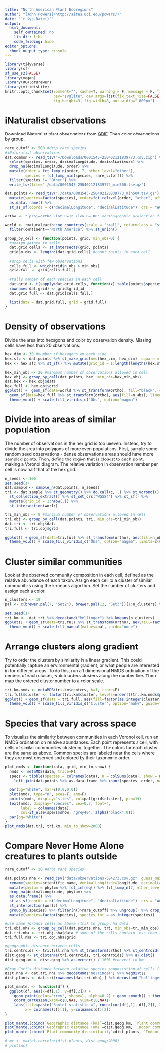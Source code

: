 ```yaml
---
title: "North American Plant Ecoregions"
author: "[John Powers](http://sites.uci.edu/powers/)"
date: "`r Sys.Date()`"
output:
  html_document:
    self_contained: no
    lib_dir: libs
    code_folding: hide
editor_options: 
  chunk_output_type: console
---
```


<style type="text/css">
.main-container {
  max-width: 1800px;
  margin-left: auto;
  margin-right: auto;
}
</style>

```r
library(tidyverse)
library(sf)
sf_use_s2(FALSE)
library(vegan)
library(RColorBrewer)
library(viridisLite)
knitr::opts_chunk$set(comment="", cache=T, warning = F, message = F, fig.path = "images-nap/",
                      dev="svglite", dev.args=list(fix_text_size=FALSE),
                      fig.height=3, fig.width=8, out.width="1800px")
```

# iNaturalist observations

Download iNaturalist plant observations from [GBIF](https://doi.org/10.15468/dl.awvzvb). Then color observations by group.

```r
rare_cutoff <- 500 #drop rare species
#iNaturalist observations
dat.common <- read_tsv("~/Downloads/0001545-250402121839773.csv.zip") %>% 
  select(species, order, decimalLongitude, decimalLatitude) %>%
  drop_na(decimalLongitude, order) %>% 
  mutate(order = fct_lump_n(order, 7, other_level="other"),
         species = fct_lump_min(species, rare_cutoff)) %>% 
  filter(species != "Other") %>% 
  write_tsv(file="./data/0001545-250402121839773_min500.tsv.gz")
```

```r
dat.points <- read_tsv("./data/0001545-250402121839773_min500.tsv.gz") %>%
  mutate(species=factor(species), order=fct_relevel(order, "other", after=Inf)) %>% 
  as.data.frame() %>% 
  st_as_sf(coords = c("decimalLongitude", "decimalLatitude"), crs = "WGS84") 

ortho <- "+proj=ortho +lat_0=12 +lon_0=-80" #orthographic projection from this vantage point

world <- rnaturalearth::ne_countries(scale = "small", returnclass = "sf") %>% 
  filter(continent=="North America") %>% st_union()
```

```r
group_by_cell <- function(points, grid, min_obs=0) {
  #assign points to cells
  dat.grid.cells <- st_intersects(grid, points) 
  grid$n_obs <- lengths(dat.grid.cells) #count points in each cell
  
  #drop cells with few observations
  cells.full <- which(grid$n_obs > min_obs)
  grid.full <- grid[cells.full,]
  
  #tally number of each species in each cell
  dat.grid <- t(sapply(dat.grid.cells, function(x) table(points$species[x])))
  rownames(dat.grid) <- grid$grid_id
  dat.grid.full <- dat.grid[cells.full,]
  
  list(data = dat.grid.full, grid = grid.full)
}
```

# Density of observations

Divide the area into hexagons and color by observation density. Missing cells have less than 20 observations.

```r
hex_dim <- 30 #number of hexagons on each side
hex.sfc <- dat.points %>% st_make_grid(n=c(hex_dim, hex_dim), square = F)
hex <- hex.sfc %>% st_sf() %>% mutate(grid_id = 1:length(lengths(hex.sfc)))

hex_min_obs <- 20 #minimum number of observations allowed in cell
hex.obj <- group_by_cell(dat.points, hex, min_obs=hex_min_obs)
dat.hex <- hex.obj$data
hex.full <- hex.obj$grid
ggplot() +  geom_sf(data=world %>% st_transform(ortho), fill="black", color="black")+
  geom_sf(data=hex.full %>% st_transform(ortho), aes(fill=n_obs), linewidth=0.5, color="grey70") + 
  theme_void() + scale_fill_viridis_c("Obs", option="magma") 
```

# Divide into areas of similar population

The number of observations in the hex grid is too uneven. Instead, try to divide the area into polygons of more even populations. First, sample some random seed observations - dense observations areas should have more sampled points. Then, define the region that is closest to each point, making a Voronoi diagram. The relative variation in observation number per cell is now half that of the hex grid.

```r
n_seeds <- 100
set.seed(1)
dat.sample <- sample_n(dat.points, n_seeds)
tri <- dat.sample %>% st_geometry() %>% do.call(c, .) %>% st_voronoi() %>% 
  st_collection_extract() %>% st_set_crs("WGS84") %>% st_sf() %>%
  mutate(grid_id = 1:nrow(.)) %>%
  st_intersection(world)

tri_min_obs <- 8 #minimum number of observations allowed in cell
tri.obj <- group_by_cell(dat.points, tri, min_obs=tri_min_obs)
dat.tri <- tri.obj$data
tri.full <- tri.obj$grid

ggplot() + geom_sf(data=tri.full %>% st_transform(ortho), aes(fill=n_obs), linewidth=0.5, color="grey70") +
  theme_void() + scale_fill_viridis_c("Obs", option="magma", limits=c(0,NA))
```

# Cluster similar communities

Look at the observed community composition in each cell, defined as the relative abundance of each taxon. Assign each cell to a cluster of similar communities using the k-means algorithm. Set the number of clusters and assign each a color.

```r
n_clusters <- 19
pal <- c(brewer.pal(7, "Set2"), brewer.pal(12, "Set3"))[1:n_clusters] %>% set_names(1:n_clusters)

set.seed(1)
tri.km <-  dat.tri %>% decostand("hellinger") %>% kmeans(n_clusters)
ggplot() + geom_sf(data=tri.full %>% st_transform(ortho), aes(fill=factor(tri.km$cluster)), linewidth=0.2, color="grey40") + 
  theme_void() + scale_fill_manual(values=pal, guide="none")
```

# Arrange clusters along gradient

Try to order the clusters by similarity in a linear gradient. This could potentially capture an environmental gradient, or what people are interested in for different areas. To do this, run a 1 dimensional NMDS ordination of the centers of each cluster, which orders clusters along the number line. Then map the ordered cluster number to a color scale.

```r
tri.km.nmds <- metaMDS(tri.km$centers, k=1, trace=F)
tri.full$cluster <- factor(tri.km$cluster, levels=order(t(tri.km.nmds$points)))
ggplot() + geom_sf(data = tri.full, aes(fill=factor(as.integer(cluster))), linewidth=0.2, color="grey80") + 
  theme_void() + scale_fill_viridis_d("Cluster", option="mako", guide="none") 
```

# Species that vary across space

To visualize the similarity between communities in each Voronoi cell, run an NMDS ordination on relative abundances. Each point represents a cell, with cells of similar communities clustering together. The colors for each cluster are the same as above. Common species are labeled near the cells where they are most observed and colored by their taxonomic order. 

```r
plot_nmds <- function(data, grid, min_to_show) {
  nmds <- metaMDS(data, trace=F)
  specs <- tibble(species = colnames(data), n = colSums(data), show = n>min_to_show) %>%  
    left_join(dat.points %>% as.data.frame %>% count(species, order, name="n_total"))
  
  par(bg="white", mar=c(0,0,0,0))
  plot(nmds, type="n", axes=F, ann=F)
  points(nmds, display="sites", col=pal[grid$cluster], pch=19)
  text(nmds, display="species", cex=0.7, font=4,
       label = colnames(data),
       col=if_else(specs$show, "grey40", alpha("black",0)))
  par(bg="white")
}
plot_nmds(dat.tri, tri.km, min_to_show=2000)
```

# Compare Never Home Alone creatures to plants outside

```r
rare_cutoff <- 20 #drop rare species

dat.points.nha <- read_csv("data/observations-524273.csv.gz", guess_max=1e6) %>% 
  rename(species=scientific_name, decimalLongitude=longitude, decimalLatitude=latitude, phylum=iconic_taxon_name) %>% #GBIF names
  mutate(phylum = phylum %>% fct_infreq() %>% fct_lump_n(7, other_level="other")) %>% 
  drop_na(decimalLongitude, phylum) %>% 
  as.data.frame() %>% 
  st_as_sf(coords = c("decimalLongitude", "decimalLatitude"), crs = "WGS84") %>% 
  st_intersection(world) %>% 
  group_by(species) %>% filter(n()>rare_cutoff) %>% ungroup() %>% drop_na(species) %>% 
  mutate(species=factor(species), species_int = as.integer(species))

#use same Voronoi cells as above (tri) to group nha data
tri.obj.nha <- group_by_cell(dat.points.nha, tri, min_obs=tri_min_obs)
dat.tri.nha <- tri.obj.nha$data # some of the cells contain less than tri_min_obs observations and are omitted
tri.full.nha <- tri.obj.nha$grid
```

```r
#geographic distance between cells
tri.centroids <- tri.full.nha %>% st_transform(ortho) %>% st_centroid()
dist.geog <- st_distance(tri.centroids, tri.centroids) %>% as.dist()
dist.geog.km <- dist.geog %>% as.vector() / 1000 #convert to km

#Bray-Curtis distance between relative species composistion of cells (for NHA and plants)
dist.nha <- dat.tri.nha %>% decostand("hellinger") %>% vegdist()
dist.plants <- dat.tri[rownames(dat.tri.nha),] %>% decostand("hellinger") %>% vegdist()

plot_mantel <- function(df) {
  ggplot(df, aes(x=df[,1], y=df[,2])) + 
    geom_point(color="grey", shape=1, alpha=0.2) + geom_smooth() + theme_minimal() + 
    coord_cartesian(xlim=c(0,NA), ylim=c(0,NA))+
    labs(title=paste("Mantel statistic =", round(cor(df[,1], df[,2]), 2)),
         x = colnames(df)[1], y=colnames(df)[2])
}

plot_mantel(cbind(`Geographic distance (km)`=dist.geog.km, `Plant community dissimilarity`=dist.plants))
plot_mantel(cbind(`Geographic distance (km)`=dist.geog.km, `Indoor community dissimilarity`=dist.nha))
plot_mantel(cbind(`Plant community dissimilarity`=dist.plants, `Indoor community dissimilarity`=dist.nha))

# mc <- mantel.correlog(dist.plants, dist.geog/1000)
# plot(mc)
```

